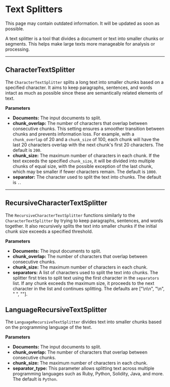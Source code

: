 
# Text Splitters

<Admonition type="warning" title="warning">
This page may contain outdated information. It will be updated as soon as possible.
</Admonition>

A text splitter is a tool that divides a document or text into smaller chunks or segments. This helps make large texts more manageable for analysis or processing.

---

## CharacterTextSplitter

The `CharacterTextSplitter` splits a long text into smaller chunks based on a specified character. It aims to keep paragraphs, sentences, and words intact as much as possible since these are semantically related elements of text.

**Parameters**

- **Documents:** The input documents to split.
- **chunk_overlap:** The number of characters that overlap between consecutive chunks. This setting ensures a smoother transition between chunks and prevents information loss. For example, with a `chunk_overlap` of 20 and a `chunk_size` of 100, each chunk will have the last 20 characters overlap with the next chunk's first 20 characters. The default is `200`.
- **chunk_size:** The maximum number of characters in each chunk. If the text exceeds the specified `chunk_size`, it will be divided into multiple chunks of equal size, with the possible exception of the last chunk, which may be smaller if fewer characters remain. The default is `1000`.
- **separator:** The character used to split the text into chunks. The default is `.`.

---

## RecursiveCharacterTextSplitter

The `RecursiveCharacterTextSplitter` functions similarly to the `CharacterTextSplitter` by trying to keep paragraphs, sentences, and words together. It also recursively splits the text into smaller chunks if the initial chunk size exceeds a specified threshold.

**Parameters**

- **Documents:** The input documents to split.
- **chunk_overlap:** The number of characters that overlap between consecutive chunks.
- **chunk_size:** The maximum number of characters in each chunk.
- **separators:** A list of characters used to split the text into chunks. The splitter first tries to split text using the first character in the `separators` list. If any chunk exceeds the maximum size, it proceeds to the next character in the list and continues splitting. The defaults are ["\n\n", "\n", " ", ""].

## LanguageRecursiveTextSplitter

The `LanguageRecursiveTextSplitter` divides text into smaller chunks based on the programming language of the text.

**Parameters**

- **Documents:** The input documents to split.
- **chunk_overlap:** The number of characters that overlap between consecutive chunks.
- **chunk_size:** The maximum number of characters in each chunk.
- **separator_type:** This parameter allows splitting text across multiple programming languages such as Ruby, Python, Solidity, Java, and more. The default is `Python`.
